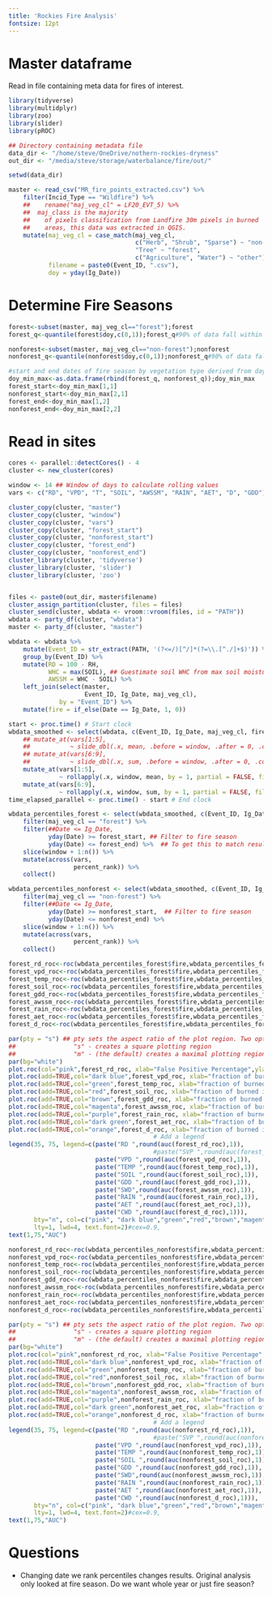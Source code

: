 ```yaml
---
title: 'Rockies Fire Analysis'
fontsize: 12pt 
---
```


# Master dataframe
Read in file containing meta data for fires of interest.
```r
library(tidyverse)
library(multidplyr)
library(zoo)
library(slider)
library(pROC)

## Directory containing metadata file
data_dir <- "/home/steve/OneDrive/nothern-rockies-dryness"
out_dir <- "/media/steve/storage/waterbalance/fire/out/"

setwd(data_dir)

master <- read_csv("MR_fire_points_extracted.csv") %>%
    filter(Incid_Type == "Wildfire") %>%
    ##    rename("maj_veg_cl" = LF20_EVT_5) %>%
    ##  maj_class is the majority
    ##    of pixels classification from Landfire 30m pixels in burned
    ##    areas, this data was extracted in QGIS.
    mutate(maj_veg_cl = case_match(maj_veg_cl,
                                   c("Herb", "Shrub", "Sparse") ~ "non-forest",
                                   "Tree" ~ "forest",
                                   c("Agriculture", "Water") ~ "other"),
           filename = paste0(Event_ID, ".csv"),
           doy = yday(Ig_Date))

```


# Determine Fire Seasons
```r
forest<-subset(master, maj_veg_cl=="forest");forest
forest_q<-quantile(forest$doy,c(0,1));forest_q#90% of data fall within this range 0.05-0.95# 0.27 to 0.75 or 0,1 to determine min max

nonforest<-subset(master, maj_veg_cl=="non-forest");nonforest
nonforest_q<-quantile(nonforest$doy,c(0,1));nonforest_q#90% of data fall within this range 0.05-0.95# 0.27 to 0.75 or 0,1 to determine min

#start and end dates of fire season by vegetation type derived from day of year in min_max table
doy_min_max<-as.data.frame(rbind(forest_q, nonforest_q));doy_min_max
forest_start<-doy_min_max[1,1]
nonforest_start<-doy_min_max[2,1]
forest_end<-doy_min_max[1,2]
nonforest_end<-doy_min_max[2,2]
```


# Read in sites

```r
cores <- parallel::detectCores() - 4
cluster <- new_cluster(cores)

window <- 14 ## Window of days to calculate rolling values
vars <- c("RD", "VPD", "T", "SOIL", "AWSSM", "RAIN", "AET", "D", "GDD")

cluster_copy(cluster, "master")
cluster_copy(cluster, "window")
cluster_copy(cluster, "vars")
cluster_copy(cluster, "forest_start")
cluster_copy(cluster, "nonforest_start")
cluster_copy(cluster, "forest_end")
cluster_copy(cluster, "nonforest_end")
cluster_library(cluster, 'tidyverse')
cluster_library(cluster, 'slider')
cluster_library(cluster, 'zoo')


files <- paste0(out_dir, master$filename)
cluster_assign_partition(cluster, files = files)
cluster_send(cluster, wbdata <- vroom::vroom(files, id = "PATH"))
wbdata <- party_df(cluster, "wbdata")
master <- party_df(cluster, "master")

wbdata <- wbdata %>%
    mutate(Event_ID = str_extract(PATH, '(?<=/)[^/]*(?=\\.[^./]+$)')) %>%
    group_by(Event_ID) %>%
    mutate(RD = 100 - RH,
           WHC = max(SOIL), ## Guestimate soil WHC from max soil moisture observed
           AWSSM = WHC - SOIL) %>%
    left_join(select(master,
                     Event_ID, Ig_Date, maj_veg_cl),
              by = "Event_ID") %>%
    mutate(fire = if_else(Date == Ig_Date, 1, 0)) 

start <- proc.time() # Start clock
wbdata_smoothed <- select(wbdata, c(Event_ID, Ig_Date, maj_veg_cl, fire, Date, vars)) %>%
    ## mutate_at(vars[1:5],
    ##           ~ slide_dbl(.x, mean, .before = window, .after = 0, .complete = TRUE)) %>%
    ## mutate_at(vars[6:9],
    ##           ~ slide_dbl(.x, sum, .before = window, .after = 0, .complete = TRUE)) %>%
    mutate_at(vars[1:5],
              ~ rollapply(.x, window, mean, by = 1, partial = FALSE, fill = NA, align = "right")) %>%
    mutate_at(vars[6:9],
              ~ rollapply(.x, window, sum, by = 1, partial = FALSE, fill = NA, align = "right")) 
time_elapsed_parallel <- proc.time() - start # End clock

wbdata_percentiles_forest <- select(wbdata_smoothed, c(Event_ID, Ig_Date, maj_veg_cl, fire, Date, vars)) %>%
    filter(maj_veg_cl == "forest") %>%
    filter(##Date <= Ig_Date,
           yday(Date) >= forest_start, ## Filter to fire season
           yday(Date) <= forest_end) %>%  ## To get this to match results from original dryness_script2, we only filter beginning of season
    slice(window + 1:n()) %>%
    mutate(across(vars,
                  percent_rank)) %>%
    collect()

wbdata_percentiles_nonforest <- select(wbdata_smoothed, c(Event_ID, Ig_Date, maj_veg_cl, fire, Date, vars)) %>%
    filter(maj_veg_cl == "non-forest") %>%
    filter(##Date <= Ig_Date,
           yday(Date) >= nonforest_start,  ## Filter to fire season
           yday(Date) <= nonforest_end) %>%
    slice(window + 1:n()) %>%
    mutate(across(vars,
                  percent_rank)) %>%
    collect()

```

```r
forest_rd_roc<-roc(wbdata_percentiles_forest$fire,wbdata_percentiles_forest$RD, plot=FALSE, legacy.axes=TRUE, percent=TRUE, xlab="False Positive Percentage", ylab="True Postive Percentage", col="#377eb8", lwd=4, print.auc=TRUE)
forest_vpd_roc<-roc(wbdata_percentiles_forest$fire,wbdata_percentiles_forest$VPD, plot=FALSE, legacy.axes=TRUE, percent=TRUE, xlab="False Positive Percentage", ylab="True Postive Percentage", col="#377eb8", lwd=4, print.auc=TRUE)
forest_temp_roc<-roc(wbdata_percentiles_forest$fire,wbdata_percentiles_forest$T, plot=FALSE, legacy.axes=TRUE, percent=TRUE, xlab="False Positive Percentage", ylab="True Postive Percentage", col="#377eb8", lwd=4, print.auc=TRUE)
forest_soil_roc<-roc(wbdata_percentiles_forest$fire,wbdata_percentiles_forest$SOIL, plot=FALSE, legacy.axes=TRUE, percent=TRUE, xlab="False Positive Percentage", ylab="True Postive Percentage", col="#377eb8", lwd=4, print.auc=TRUE)
forest_gdd_roc<-roc(wbdata_percentiles_forest$fire,wbdata_percentiles_forest$GDD, plot=FALSE, legacy.axes=TRUE, percent=TRUE, xlab="False Positive Percentage", ylab="True Postive Percentage", col="#377eb8", lwd=4, print.auc=TRUE)
forest_awssm_roc<-roc(wbdata_percentiles_forest$fire,wbdata_percentiles_forest$AWSSM, plot=FALSE, legacy.axes=TRUE, percent=TRUE, xlab="False Positive Percentage", ylab="True Postive Percentage", col="#377eb8", lwd=4, print.auc=TRUE)
forest_rain_roc<-roc(wbdata_percentiles_forest$fire,wbdata_percentiles_forest$RAIN, plot=FALSE, legacy.axes=TRUE, percent=TRUE, xlab="False Positive Percentage", ylab="True Postive Percentage", col="#377eb8", lwd=4, print.auc=TRUE)
forest_aet_roc<-roc(wbdata_percentiles_forest$fire,wbdata_percentiles_forest$AET, plot=FALSE, legacy.axes=TRUE, percent=TRUE, xlab="False Positive Percentage", ylab="True Postive Percentage", col="#377eb8", lwd=4, print.auc=TRUE)
forest_d_roc<-roc(wbdata_percentiles_forest$fire,wbdata_percentiles_forest$D, plot=FALSE, legacy.axes=TRUE, percent=TRUE, xlab="False Positive Percentage", ylab="True Postive Percentage", col="#377eb8", lwd=4, print.auc=TRUE)

par(pty = "s") ## pty sets the aspect ratio of the plot region. Two options:
##                "s" - creates a square plotting region
##                "m" - (the default) creates a maximal plotting region
par(bg="white")
plot.roc(col="pink",forest_rd_roc, xlab="False Positive Percentage",ylab="True Positive Percentage",lwd=4, print.auc=FALSE, main = "Forest")
plot.roc(add=TRUE,col="dark blue",forest_vpd_roc, xlab="fraction of burned identified correctly",ylab="fraction of unburned correctly identified",main="vpd",lwd=4, print.auc=FALSE)
plot.roc(add=TRUE,col="green",forest_temp_roc, xlab="fraction of burned identified correctly",ylab="fraction of unburned correctly identified",main="temp",lwd=4, print.auc=FALSE)
plot.roc(add=TRUE,col="red",forest_soil_roc, xlab="fraction of burned identified correctly",ylab="fraction of unburned correctly identified",main="soil",lwd=4, print.auc=FALSE)
plot.roc(add=TRUE,col="brown",forest_gdd_roc, xlab="fraction of burned identified correctly",ylab="fraction of unburned correctly identified",main="gdd",lwd=4, print.auc=FALSE)
plot.roc(add=TRUE,col="magenta",forest_awssm_roc, xlab="fraction of burned identified correctly",ylab="fraction of unburned correctly identified",main="awssm",lwd=4, print.auc=FALSE)
plot.roc(add=TRUE,col="purple",forest_rain_roc, xlab="fraction of burned identified correctly",ylab="fraction of unburned correctly identified",main="rain",lwd=4, print.auc=FALSE)
plot.roc(add=TRUE,col="dark green",forest_aet_roc, xlab="fraction of burned identified correctly",ylab="fraction of unburned correctly identified",main="aet",lwd=4, print.auc=FALSE)
plot.roc(add=TRUE,col="orange",forest_d_roc, xlab="fraction of burned identified correctly",ylab="fraction of unburned correctly identified",main="d",lwd=4, print.auc=FALSE)
                                        # Add a legend
legend(35, 75, legend=c(paste("RD ",round(auc(forest_rd_roc),1)),
                                        #paste("SVP ",round(auc(forest_svp_roc),1)),
                        paste("VPD ",round(auc(forest_vpd_roc),1)),
                        paste("TEMP ",round(auc(forest_temp_roc),1)),
                        paste("SOIL ",round(auc(forest_soil_roc),1)),
                        paste("GDD ",round(auc(forest_gdd_roc),1)),
                        paste("SWD",round(auc(forest_awssm_roc),1)),
                        paste("RAIN ",round(auc(forest_rain_roc),1)),
                        paste("AET ",round(auc(forest_aet_roc),1)),
                        paste("CWD ",round(auc(forest_d_roc),1))),
       bty="n", col=c("pink", "dark blue","green","red","brown","magenta","purple","dark green","orange"), #col=c("black","blue", "dark blue","green","red","brown","magenta","purple","dark green","orange")
       lty=1, lwd=4, text.font=2)#cex=0.9,
text(1,75,"AUC")
```

```r
nonforest_rd_roc<-roc(wbdata_percentiles_nonforest$fire,wbdata_percentiles_nonforest$RD, plot=FALSE, legacy.axes=TRUE, percent=TRUE, xlab="False Positive Percentage", ylab="True Postive Percentage", col="#377eb8", lwd=4, print.auc=TRUE)
nonforest_vpd_roc<-roc(wbdata_percentiles_nonforest$fire,wbdata_percentiles_nonforest$VPD, plot=FALSE, legacy.axes=TRUE, percent=TRUE, xlab="False Positive Percentage", ylab="True Postive Percentage", col="#377eb8", lwd=4, print.auc=TRUE)
nonforest_temp_roc<-roc(wbdata_percentiles_nonforest$fire,wbdata_percentiles_nonforest$T, plot=FALSE, legacy.axes=TRUE, percent=TRUE, xlab="False Positive Percentage", ylab="True Postive Percentage", col="#377eb8", lwd=4, print.auc=TRUE)
nonforest_soil_roc<-roc(wbdata_percentiles_nonforest$fire,wbdata_percentiles_nonforest$SOIL, plot=FALSE, legacy.axes=TRUE, percent=TRUE, xlab="False Positive Percentage", ylab="True Postive Percentage", col="#377eb8", lwd=4, print.auc=TRUE)
nonforest_gdd_roc<-roc(wbdata_percentiles_nonforest$fire,wbdata_percentiles_nonforest$GDD, plot=FALSE, legacy.axes=TRUE, percent=TRUE, xlab="False Positive Percentage", ylab="True Postive Percentage", col="#377eb8", lwd=4, print.auc=TRUE)
nonforest_awssm_roc<-roc(wbdata_percentiles_nonforest$fire,wbdata_percentiles_nonforest$AWSSM, plot=FALSE, legacy.axes=TRUE, percent=TRUE, xlab="False Positive Percentage", ylab="True Postive Percentage", col="#377eb8", lwd=4, print.auc=TRUE)
nonforest_rain_roc<-roc(wbdata_percentiles_nonforest$fire,wbdata_percentiles_nonforest$RAIN, plot=FALSE, legacy.axes=TRUE, percent=TRUE, xlab="False Positive Percentage", ylab="True Postive Percentage", col="#377eb8", lwd=4, print.auc=TRUE)
nonforest_aet_roc<-roc(wbdata_percentiles_nonforest$fire,wbdata_percentiles_nonforest$AET, plot=FALSE, legacy.axes=TRUE, percent=TRUE, xlab="False Positive Percentage", ylab="True Postive Percentage", col="#377eb8", lwd=4, print.auc=TRUE)
nonforest_d_roc<-roc(wbdata_percentiles_nonforest$fire,wbdata_percentiles_nonforest$D, plot=FALSE, legacy.axes=TRUE, percent=TRUE, xlab="False Positive Percentage", ylab="True Postive Percentage", col="#377eb8", lwd=4, print.auc=TRUE)

par(pty = "s") ## pty sets the aspect ratio of the plot region. Two options:
##                "s" - creates a square plotting region
##                "m" - (the default) creates a maximal plotting region
par(bg="white")
plot.roc(col="pink",nonforest_rd_roc, xlab="False Positive Percentage",ylab="True Positive Percentage",lwd=4, print.auc=FALSE, main = "Nonforest")
plot.roc(add=TRUE,col="dark blue",nonforest_vpd_roc, xlab="fraction of burned identified correctly",ylab="fraction of unburned correctly identified",main="vpd",lwd=4, print.auc=FALSE)
plot.roc(add=TRUE,col="green",nonforest_temp_roc, xlab="fraction of burned identified correctly",ylab="fraction of unburned correctly identified",main="temp",lwd=4, print.auc=FALSE)
plot.roc(add=TRUE,col="red",nonforest_soil_roc, xlab="fraction of burned identified correctly",ylab="fraction of unburned correctly identified",main="soil",lwd=4, print.auc=FALSE)
plot.roc(add=TRUE,col="brown",nonforest_gdd_roc, xlab="fraction of burned identified correctly",ylab="fraction of unburned correctly identified",main="gdd",lwd=4, print.auc=FALSE)
plot.roc(add=TRUE,col="magenta",nonforest_awssm_roc, xlab="fraction of burned identified correctly",ylab="fraction of unburned correctly identified",main="awssm",lwd=4, print.auc=FALSE)
plot.roc(add=TRUE,col="purple",nonforest_rain_roc, xlab="fraction of burned identified correctly",ylab="fraction of unburned correctly identified",main="rain",lwd=4, print.auc=FALSE)
plot.roc(add=TRUE,col="dark green",nonforest_aet_roc, xlab="fraction of burned identified correctly",ylab="fraction of unburned correctly identified",main="aet",lwd=4, print.auc=FALSE)
plot.roc(add=TRUE,col="orange",nonforest_d_roc, xlab="fraction of burned identified correctly",ylab="fraction of unburned correctly identified",main="d",lwd=4, print.auc=FALSE)
                                        # Add a legend
legend(35, 75, legend=c(paste("RD ",round(auc(nonforest_rd_roc),1)),
                                        #paste("SVP ",round(auc(nonforest_svp_roc),1)),
                        paste("VPD ",round(auc(nonforest_vpd_roc),1)),
                        paste("TEMP ",round(auc(nonforest_temp_roc),1)),
                        paste("SOIL ",round(auc(nonforest_soil_roc),1)),
                        paste("GDD ",round(auc(nonforest_gdd_roc),1)),
                        paste("SWD",round(auc(nonforest_awssm_roc),1)),
                        paste("RAIN ",round(auc(nonforest_rain_roc),1)),
                        paste("AET ",round(auc(nonforest_aet_roc),1)),
                        paste("CWD ",round(auc(nonforest_d_roc),1))),
       bty="n", col=c("pink", "dark blue","green","red","brown","magenta","purple","dark green","orange"), #col=c("black","blue", "dark blue","green","red","brown","magenta","purple","dark green","orange")
       lty=1, lwd=4, text.font=2)#cex=0.9,
text(1,75,"AUC")
```

# Questions
- Changing date we rank percentiles changes results.  Original analysis only looked at fire season.  Do we want whole year or just fire season?
